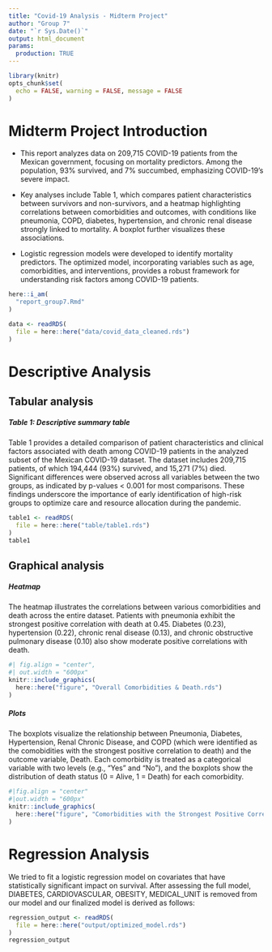 ```yaml
---
title: "Covid-19 Analysis - Midterm Project"
author: "Group 7"
date: "`r Sys.Date()`"
output: html_document
params:
  production: TRUE
---
```


```r
library(knitr)
opts_chunk$set(
  echo = FALSE, warning = FALSE, message = FALSE
)
```


# Midterm Project Introduction

- This report analyzes data on 209,715 COVID-19 patients from the Mexican government, focusing on mortality predictors. Among the population, 93% survived, and 7% succumbed, emphasizing COVID-19's severe impact.

- Key analyses include Table 1, which compares patient characteristics between survivors and non-survivors, and a heatmap highlighting correlations between comorbidities and outcomes, with conditions like pneumonia, COPD, diabetes, hypertension, and chronic renal disease strongly linked to mortality. A boxplot further visualizes these associations.

- Logistic regression models were developed to identify mortality predictors. The optimized model, incorporating variables such as age, comorbidities, and interventions, provides a robust framework for understanding risk factors among COVID-19 patients.

```r
here::i_am(
  "report_group7.Rmd"
)
```


```r
data <- readRDS(
  file = here::here("data/covid_data_cleaned.rds")
)
```

# Descriptive Analysis

## Tabular analysis

##### Table 1: Descriptive summary table

Table 1 provides a detailed comparison of patient characteristics and clinical factors associated with death among COVID-19 patients in the analyzed subset of the Mexican COVID-19 dataset. The dataset includes 209,715 patients, of which 194,444 (93%) survived, and 15,271 (7%) died. Significant differences were observed across all variables between the two groups, as indicated by p-values < 0.001 for most comparisons. These findings underscore the importance of early identification of high-risk groups to optimize care and resource allocation during the pandemic.

```r
table1 <- readRDS(
  file = here::here("table/table1.rds")
)
table1
```

## Graphical analysis

##### Heatmap

The heatmap illustrates the correlations between various comorbidities and death across the entire dataset. Patients with pneumonia exhibit the strongest positive correlation with death at 0.45. Diabetes (0.23), hypertension (0.22), chronic renal disease (0.13), and chronic obstructive pulmonary disease (0.10) also show moderate positive correlations with death.

```r
#| fig.align = "center",
#| out.width = "600px"
knitr::include_graphics(
  here::here("figure", "Overall Comorbidities & Death.rds") 
)

```

##### Plots

The boxplots visualize the relationship between Pneumonia, Diabetes, Hypertension, Renal Chronic Disease, and COPD (which were identified as the comobidities with the strongest positive correlation to death) and the outcome variable, Death. Each comorbidity is treated as a categorical variable with two levels (e.g., "Yes" and "No"), and the boxplots show the distribution of death status (0 = Alive, 1 = Death) for each comorbidity. 

```r
#|fig.align = "center"
#|out.width = "600px"
knitr::include_graphics(
  here::here("figure", "Comorbidities with the Strongest Positive Correlation to Death.rds")
)
```

# Regression Analysis

We tried to fit a logistic regression model on covariates that have statistically significant impact on survival. After assessing the full model, DIABETES, CARDIOVASCULAR, OBESITY, MEDICAL_UNIT is removed from our model and our finalized model is derived as follows:

```r
regression_output <- readRDS(
  file = here::here("output/optimized_model.rds")
)
regression_output
```


